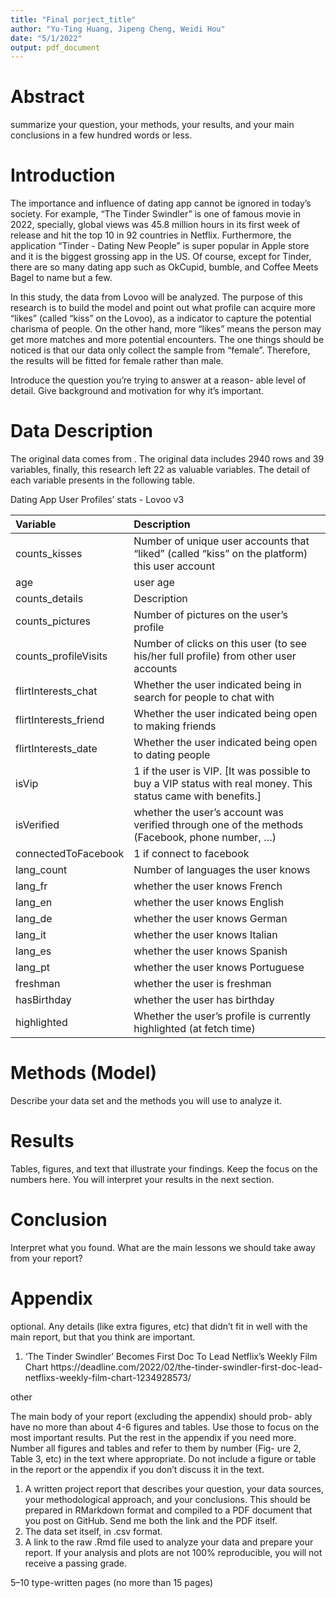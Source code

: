 ```yaml
---
title: "Final porject_title"
author: "Yu-Ting Huang, Jipeng Cheng, Weidi Hou"
date: "5/1/2022"
output: pdf_document
---
```


# Abstract
summarize your question, your methods, your results, and your main conclusions in a few hundred words or less.

# Introduction
The importance and influence of dating app cannot be ignored in today's society. For example, "The Tinder Swindler" is one of famous movie in 2022, specially,  global views was 45.8 million hours in its first week of release and hit the top 10 in 92 countries in Netflix. Furthermore, the application "Tinder - Dating New People" is super popular in Apple store and it is the biggest grossing app in the US. Of course, except for Tinder, there are so many dating app such as OkCupid, bumble, and Coffee Meets Bagel to name but a few. 

In this study, the data from Lovoo will be analyzed. The purpose of this research is to build the model and point out what profile can acquire more "likes" (called "kiss" on the Lovoo), as a indicator to capture the potential charisma of people. On the other hand, more "likes" means the person may get more matches and more potential encounters. The one things should be noticed is that our data only collect the sample from "female". Therefore, the results will be fitted for female rather than male.



Introduce the question you’re trying to answer at a reason- able level of detail. Give background and motivation for why it’s important.

# Data Description

The original data comes from \href{https://www.kaggle.com/datasets/jmmvutu/dating-app-lovoo-user-profiles?select=lovoo_v3_users_api-results.csv}{Dating App User Profiles' stats - Lovoo v3}. The original data includes 2940 rows and 39 variables, finally, this research left 22 as valuable variables. The detail of each variable presents in the following table.

Dating App User Profiles' stats - Lovoo v3

|Variable   |Description|
|:---   |:----------|
|counts_kisses   |Number of unique user accounts that "liked" (called "kiss" on the platform) this user account|
|age   |user age|
|counts_details   |Description|
|counts_pictures   |Number of pictures on the user's profile|
|counts_profileVisits  |Number of clicks on this user (to see his/her full profile) from other user accounts|
|flirtInterests_chat   |Whether the user indicated being in search for people to chat with|
|flirtInterests_friend   |Whether the user indicated being open to making friends|
|flirtInterests_date  |Whether the user indicated being open to dating people|
|isVip   |1 if the user is VIP. [It was possible to buy a VIP status with real money. This status came with benefits.]|
|isVerified  |whether the user's account was verified through one of the methods (Facebook, phone number, ...)|
|connectedToFacebook  |1 if connect to facebook|
|lang_count   |Number of languages the user knows|
|lang_fr   |whether the user knows French|
|lang_en  |whether the user knows English|
|lang_de   |whether the user knows German|
|lang_it   |whether the user knows Italian|
|lang_es   |whether the user knows Spanish|
|lang_pt   |whether the user knows Portuguese|
|freshman   |whether the user is freshman|
|hasBirthday  |whether the user has birthday|
|highlighted   |Whether the user's profile is currently highlighted (at fetch time)|

# Methods (Model)
Describe your data set and the methods you will use to analyze it.

# Results
Tables, figures, and text that illustrate your findings. Keep the focus on the numbers here. You will interpret your results in the next section.

# Conclusion
Interpret what you found. What are the main lessons we should take away from your report?

# Appendix
optional. Any details (like extra figures, etc) that didn’t fit in well with the main report, but that you think are important.

1. ‘The Tinder Swindler’ Becomes First Doc To Lead Netflix’s Weekly Film Chart https://deadline.com/2022/02/the-tinder-swindler-first-doc-lead-netflixs-weekly-film-chart-1234928573/




other


The main body of your report (excluding the appendix) should prob- ably have no more than about 4-6 figures and tables. Use those to focus on the most important results. Put the rest in the appendix if you need more. Number all figures and tables and refer to them by number (Fig- ure 2, Table 3, etc) in the text where appropriate. Do not include a figure or table in the report or the appendix if you don’t discuss it in the text.

1. A written project report that describes your question, your data sources, your methodological approach, and your conclusions. This should be prepared in RMarkdown format and compiled to a PDF document that you post on GitHub. Send me both the link and the PDF itself.
2. The data set itself, in .csv format.
3. A link to the raw .Rmd file used to analyze your data and prepare your report. If your analysis and plots are not 100% reproducible, you will not receive a passing grade.

5–10 type-written pages (no more than 15 pages)
